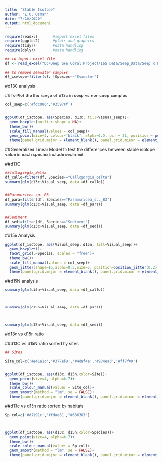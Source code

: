 ---
title: "Stable Isotope"
author: "E.O. Osman"
date: "7/19/2020"
output: html_document
---
```{r}
require(readxl)       #import excel files
require(ggplot2)      #plots and graphics
require(tidyr)        #data handling
require(dplyr)        #data handling
```



```{r}
## to import excel file
df <- read_excel("D:/Deep Sea Coral Project/16S Data/Seep_Data/Seep R Project/Seep project/Seep Microbiome_R code/Seep project_final/Deep-Sea-Microbiome/Data/df_final.xlsx")

## to remove seawater samples 
df_isotope=filter(df, !Species=="Seawater")

```


#d13C analysis

##To Plot the the range of d13c in seep vs non seep samples
```{r}
col_seep=c('#fdc086','#35978f')


ggplot(df_isotope, aes(Species, d13c, fill=Visual_seep))+
  geom_boxplot(outlier.shape = NA)+
  theme_bw()+
  scale_fill_manual(values = col_seep)+
  geom_point(size=5, colour="black", alpha=0.5, pch = 21, position = position_jitterdodge(0.2))+
  theme(panel.grid.major = element_blank(), panel.grid.minor = element_blank())

```




##Generalized Linear Model to test the differences between stable isotope value in each species include sediment

##d13C
```{r}
##Callogorgia_delta
df_callo=filter(df, Species=="Callogorgia_delta")
summary(glm(d13c~Visual_seep, data =df_callo))


##Paramuricea_sp._B3
df_para=filter(df, Species=="Paramuricea_sp._B3")
summary(glm(d13c~Visual_seep, data =df_para))


##Sediment
df_sedi=filter(df, Species=="Sediment")
summary(glm(d13c~Visual_seep, data =df_sedi))


```




#d15n Analysis

```{r}
ggplot(df_isotope, aes(Visual_seep, d15n, fill=Visual_seep))+
  geom_boxplot()+
  facet_grid(.~Species, scales = "free")+
  theme_bw()+
  scale_fill_manual(values = col_seep)+
  geom_jitter(shape=16,alpha=0.3,size=5, position=position_jitter(0.2))+
  theme(panel.grid.major = element_blank(), panel.grid.minor = element_blank())
```



##d15N analysis
```{r}
summary(glm(d15n~Visual_seep, data =df_callo))



summary(glm(d15n~Visual_seep, data =df_para))



summary(glm(d15n~Visual_seep, data =df_sedi))
```



#d13c vs d15n ratio 

##d13C vs d15N ratio sorted by sites


```{r}
## Sites

Site_col=c('#e41a1c','#377eb8','#4daf4a','#984ea3','#ff7f00')


ggplot(df_isotope, aes(d13c, d15n,color=Site))+
  geom_point(size=4, alpha=0.7)+
  theme_bw()+
  scale_colour_manual(values = Site_col)+
  geom_smooth(method = "lm", se = FALSE)+
  theme(panel.grid.major = element_blank(), panel.grid.minor = element_blank())
```


##d13c vs d15n ratio sorted by habitats
```{r}
Sp_col=c('#d7191c','#fdae61',"#636363")



ggplot(df_isotope, aes(d13c, d15n,color=Species))+
  geom_point(size=4, alpha=0.7)+
  theme_bw()+
  scale_colour_manual(values = Sp_col)+
  geom_smooth(method = "lm", se = FALSE)+
  theme(panel.grid.major = element_blank(), panel.grid.minor = element_blank())
```

